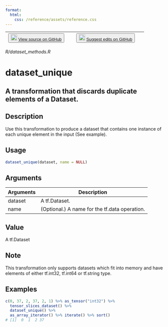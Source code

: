 ```yaml
---
format:
  html:
    css: /reference/assets/reference.css
---
```


| <button class="button"> ![](/reference/assets/GitHub-Mark-32px.png){width="20"} [View source on GitHub](https://github.com/rstudio/tfdatasets//blob/main/R/dataset_methods.R) </button> | <button class="button"> ![](/reference/assets/GitHub-Mark-32px.png){width="20"} [Suggest edits on GitHub](https://github.com/rstudio/tfdatasets//edit/main/R/dataset_methods.R) </button> |
|:------------------------------:|:--------------------------------------:|

*R/dataset_methods.R*

# dataset_unique

## A transformation that discards duplicate elements of a Dataset.

## Description
Use this transformation to produce a dataset that contains one instance of each unique element in the input (See example). 


## Usage
```r
dataset_unique(dataset, name = NULL) 
```

## Arguments
|Arguments|Description|
|---|---|
| dataset | A tf.Dataset. |
| name | (Optional.) A name for the tf.data operation. |



## Value
A tf.Dataset 

## Note
This transformation only supports datasets which fit into memory and have elements of either tf.int32, tf.int64 or tf.string type. 

## Examples
```r
c(0, 37, 2, 37, 2, 1) %>% as_tensor("int32") %>% 
  tensor_slices_dataset() %>% 
  dataset_unique() %>% 
  as_array_iterator() %>% iterate() %>% sort() 
# [1]  0  1  2 37 
```


